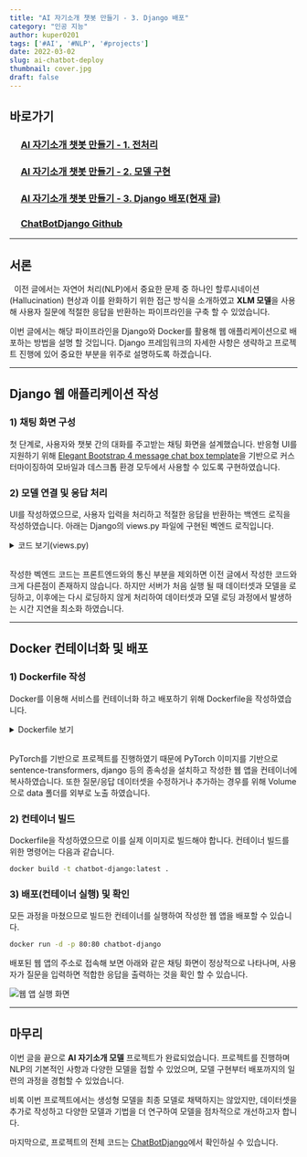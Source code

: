 ```yaml
---
title: "AI 자기소개 챗봇 만들기 - 3. Django 배포"
category: "인공 지능"
author: kuper0201
tags: ['#AI', '#NLP', '#projects']
date: 2022-03-02
slug: ai-chatbot-deploy
thumbnail: cover.jpg
draft: false
---
```



## 바로가기

### &nbsp; &nbsp; &nbsp;[AI 자기소개 챗봇 만들기 - 1. 전처리](/ai-chatbot-preprocess)
### &nbsp; &nbsp; &nbsp;[AI 자기소개 챗봇 만들기 - 2. 모델 구현](/ai-chatbot-model)
### &nbsp; &nbsp; &nbsp;[AI 자기소개 챗봇 만들기 - 3. Django 배포(현재 글)](#서론)
### &nbsp; &nbsp; &nbsp;<a href="https://github.com/kuper0201/ChatBotDjango" target="_blank">ChatBotDjango Github</a>

---

## 서론

&nbsp;&nbsp;이전 글에서는 자연어 처리(NLP)에서 중요한 문제 중 하나인 할루시네이션(Hallucination) 현상과 이를 완화하기 위한 접근 방식을 소개하였고 **XLM 모델**을 사용해 사용자 질문에 적절한 응답을 반환하는 파이프라인을 구축 할 수 있었습니다.

이번 글에서는 해당 파이프라인을 Django와 Docker를 활용해 웹 애플리케이션으로 배포하는 방법을 설명 할  것입니다. Django 프레임워크의 자세한 사항은 생략하고 프로젝트 진행에 있어 중요한 부분을 위주로 설명하도록 하겠습니다.

---

## Django 웹 애플리케이션 작성

### 1) 채팅 화면 구성

첫 단계로, 사용자와 챗봇 간의 대화를 주고받는 채팅 화면을 설계했습니다.
반응형 UI를 지원하기 위해 <a href="https://bootsnipp.com/snippets/nNg98" target="_blank">Elegant Bootstrap 4 message chat box template</a>을 기반으로 커스터마이징하여 모바일과 데스크톱 환경 모두에서 사용할 수 있도록 구현하였습니다.

### 2) 모델 연결 및 응답 처리

UI를 작성하였으므로, 사용자 입력을 처리하고 적절한 응답을 반환하는 백엔드 로직을 작성하였습니다.
아래는 Django의 views.py 파일에 구현된 벡엔드 로직입니다.

<details markdown="1">
<summary>코드 보기(views.py)</summary>

```javascript
from django.http import HttpResponse
from django.http import JsonResponse
from django.shortcuts import render
import json
from django.views.decorators.csrf import csrf_exempt
import numpy as np
import pandas as pd
from numpy import dot
from numpy.linalg import norm
import os
from sentence_transformers import SentenceTransformer

# 데이터셋 및 모델 로드
train_data = pd.read_csv(os.getcwd() + '/data/ChatbotData.csv')
model = SentenceTransformer(os.getcwd() + '/data/xlm-100langs_model') 

# 데이터셋 임베딩 생성
train_data['embedding'] = train_data.apply(lambda row: model.encode(row.Q), axis=1)

# 코사인 유사도 계산 함수
def cos_sim(A, B):
    return dot(A, B) / (norm(A) * norm(B))

# 응답 생성 함수
def return_answer(question):
    embedding = model.encode(question)
    train_data['score'] = train_data.apply(lambda x: cos_sim(x['embedding'], embedding), axis=1)
    
    return train_data.loc[train_data['score'].idxmax()]['A']

# 메인 페이지 렌더링
def index(request):
    return render(request, 'chat/index.html')

# Ajax 요청 처리
@csrf_exempt
def ajax(request):
    # 요청에서 JSON 데이터 파싱
    jsonObject = json.loads(request.body)
    # 사용자 질문에 대한 응답 생성
    context = {
        'content': return_answer(jsonObject['content']),
        'date': '00:00 AM',
    }
    
    print("Request: ", end="")
    print(jsonObject)

    print("Response: ", end="")
    print(context)

    # JSON 형식으로 응답 반환
    return JsonResponse(context)
```
</details><br/>

작성한 벡엔드 코드는 프론트엔드와의 통신 부분을 제외하면 이전 글에서 작성한 코드와 크게 다른점이 존재하지 않습니다. 하지만 서버가 처음 실행 될 때 데이터셋과 모델을 로딩하고, 이후에는 다시 로딩하지 않게 처리하여 데이터셋과 모델 로딩 과정에서 발생하는 시간 지연을 최소화 하였습니다.

---

## Docker 컨테이너화 및 배포

### 1) Dockerfile 작성

Docker를 이용해 서비스를 컨테이너화 하고 배포하기 위해 Dockerfile을 작성하였습니다.

<details markdown="1">
<summary>Dockerfile 보기</summary>

```bash
FROM kuper0201/pytorch:1.13.1
RUN pip install --upgrade pip
RUN pip install pandas django sentence-transformers==2.2.2
COPY ChatBotDjango /ChatBotDjango
EXPOSE 80
VOLUME ["/ChatBotDjango/data"]
WORKDIR /ChatBotDjango
ENTRYPOINT ["python3", "manage.py", "runserver", "0.0.0.0:80", "--noreload"]
```
</details><br/>

PyTorch를 기반으로 프로젝트를 진행하였기 때문에 PyTorch 이미지를 기반으로 sentence-transformers, django 등의 종속성을 설치하고 작성한 웹 앱을 컨테이너에 복사하였습니다.
또한 질문/응답 데이터셋을 수정하거나 추가하는 경우를 위해 Volume으로 data 폴더를 외부로 노출 하였습니다.

### 2) 컨테이너 빌드

Dockerfile을 작성하였으므로 이를 실제 이미지로 빌드해야 합니다. 컨테이너 빌드를 위한 명령어는 다음과 같습니다.

```bash
docker build -t chatbot-django:latest .
```

### 3) 배포(컨테이너 실행) 및 확인

모든 과정을 마쳤으므로 빌드한 컨테이너를 실행하여 작성한 웹 앱을 배포할 수 있습니다.

```bash
docker run -d -p 80:80 chatbot-django
```

배포된 웹 앱의 주소로 접속해 보면 아래와 같은 채팅 화면이 정상적으로 나타나며, 사용자가 질문을 입력하면 적합한 응답을 출력하는 것을 확인 할 수 있습니다.

![웹 앱 실행 화면](./images/preview.png)

---

## 마무리

이번 글을 끝으로 **AI 자기소개 모델** 프로젝트가 완료되었습니다. 프로젝트를 진행하며 NLP의 기본적인 사항과 다양한 모델을 접할 수 있었으며, 모델 구현부터 배포까지의 일련의 과정을 경험할 수 있었습니다.

비록 이번 프로젝트에서는 생성형 모델을 최종 모델로 채택하지는 않았지만, 데이터셋을 추가로 작성하고 다양한 모델과 기법을 더 연구하여 모델을 점차적으로 개선하고자 합니다.

마지막으로, 프로젝트의 전체 코드는 <a href="https://github.com/kuper0201/ChatBotDjango" target="_blank">ChatBotDjango</a>에서 확인하실 수 있습니다.

